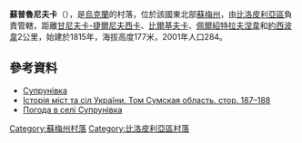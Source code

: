 {{coord|51|0|28|N|34|7|35|E|scale:100000_region:UA|display=title}}

'''蘇普魯尼夫卡'''（{{lang-uk|Супрунівка}}），是[[烏克蘭|烏克蘭]]的村落，位於該國東北部[[蘇梅州|蘇梅州]]，由[[比洛皮利亞區|比洛皮利亞區]]負責管轄，距離[[甘尼夫卡-捷爾尼夫西卡|甘尼夫卡-捷爾尼夫西卡]]、[[比爾基夫卡|比爾基夫卡]]、[[佩爾紹特拉夫涅韋_(比洛皮利亞區)|佩爾紹特拉夫涅韋]]和[[約西波韋|約西波韋]]2公里，始建於1815年，海拔高度177米，2001年人口284。

==參考資料==
* [http://w1.c1.rada.gov.ua/pls/z7502/A005?rdat1=02.01.2012&rf7571=28694 Супрунівка]{{Dead link|date=2018年6月 |bot=InternetArchiveBot |fix-attempted=no }}
* [https://web.archive.org/web/20120509055212/http://www.igsu.org.ua/Sumskaja.obl/Belopolxskij.rajon/Suprunovka.html Історія міст та сіл України. Том Сумская область. стор. 187–188] {{ref-ru}}
* [http://weather.in.ua/ua/symskaja/25540 Погода в селі Супрунівка] {{Wayback|url=http://weather.in.ua/ua/symskaja/25540 |date=20111219221732 }}

{{DEFAULTSORT:Супрунівка}}

[[Category:蘇梅州村落|Category:蘇梅州村落]]
[[Category:比洛皮利亞區村落|Category:比洛皮利亞區村落]]


{{Sumy-geo-stub}}